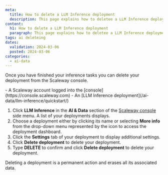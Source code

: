 ```yaml
---
meta:
  title: How to delete a LLM Inference deployment
  description: This page explains how to deletee a LLM Inference deployment
content:
  h1: How to delete a LLM Inference deployment
  paragraph: This page explains how to deletee a LLM Inference deployment
tags: ai deleteing
dates:
  validation: 2024-03-06
  posted: 2024-03-06
categories:
  - ai-data
---
```


Once you have finished your inference tasks you can delete your deployment from the Scaleway console.

<Macro id="iam-requirements" />

<Message type="requirement">
  - A Scaleway account logged into the [console](https://console.scaleway.com)
  - An [LLM Inference deployment](/ai-data/llm-inference/quickstart/)


1. Click **LLM Inference** in the **AI & Data** section of the [Scaleway console](https://console.scaleway.com) side menu. A list of your deployments displays.
2. Choose a deployment either by clicking its name or selecting **More info** from the drop-down menu represented by the icon <Icon name="more" /> to access the deployment dashboard.
3. Click the **Settings** tab of your deployment to display additional settings.
4. Click **Delete deployment** to delete your deployment.
5. Type **DELETE** to confirm and click **Delete deployment** to delete your deployment. 
 
<Message type="important">
  Deleting a deployment is a permanent action and erases all its associated data.
</Message>
